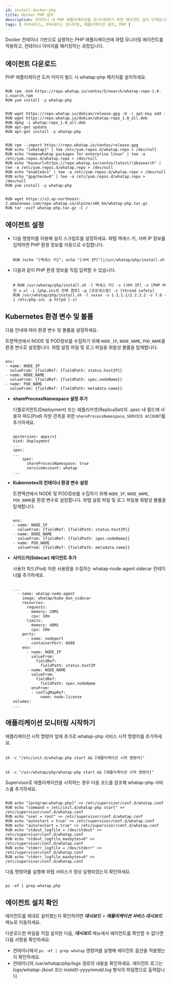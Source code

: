 ```yaml
---
id: install-docker-php
title: Docker PHP 설치
description: 컨테이너 내 PHP 애플리케이션을 모니터링하기 위한 에이전트 설치 단계입니다.
tags: [ 쿠버네티스, 쿠버네티스 모니터링, 애플리케이션 설치, PHP ]
---
```



Docker 컨테이너 기반으로 실행하는 PHP 애플리케이션에 와탭 모니터링 에이전트를 적용하고, 컨테이너 이미지를 패키징하는 과정입니다.

## 에이전트 다운로드

PHP 애플리케이션 도커 이미지 빌드 시 whatap-php 패키지를 설치하세요.



<Tabs>
<TabItem value="rc" label="Redhat/CentOS" default>

```docker title='Redhat/CentOS'

RUN rpm -Uvh https://repo.whatap.io/centos/5/noarch/whatap-repo-1.0-1.noarch.rpm
RUN yum install -y whatap-php

```

</TabItem>

<TabItem value="du" label="Debian/Ubuntu" default>

```docker title='Debian/Ubuntu'

RUN wget https://repo.whatap.io/debian/release.gpg -O -| apt-key add -
RUN wget https://repo.whatap.io/debian/whatap-repo_1.0_all.deb
RUN dpkg -i whatap-repo_1.0_all.deb
RUN apt-get update
RUN apt-get install -y whatap-php

```

</TabItem>

<TabItem value="al" label="Amazon Linux" default>

```docker title='Amazon Linux'

RUN rpm --import https://repo.whatap.io/centos/release.gpg
RUN echo "[whatap]" | tee /etc/yum.repos.d/whatap.repo > /dev/null
RUN echo "name=whatap packages for enterprise linux" | tee -a /etc/yum.repos.d/whatap.repo > /dev/null
RUN echo "baseurl=https://repo.whatap.io/centos/latest/\$basearch" | tee -a /etc/yum.repos.d/whatap.repo > /dev/null
RUN echo "enabled=1" | tee -a /etc/yum.repos.d/whatap.repo > /dev/null
RUN echo "gpgcheck=0" | tee -a /etc/yum.repos.d/whatap.repo > /dev/null
RUN yum install -y whatap-php

```

</TabItem>

<TabItem value="apl" label="Alpine Linux" default>

```docker title='Alpine Linux'

RUN wget https://s3.ap-northeast-2.amazonaws.com/repo.whatap.io/alpine/x86_64/whatap-php.tar.gz
RUN tar -xvzf whatap-php.tar.gz -C /

```

</TabItem>

</Tabs>

## 에이전트 설정

* 다음 명령어를 이용해 설치 스크립트를 설정하세요. 와탭 액세스 키, 서버 IP 정보를 입력하면 PHP 환경 정보를 자동으로 수집합니다.

  ```docker

  RUN (echo "[액세스 키]"; echo "[서버 IP]")|/usr/whatap/php/install.sh

  ```

* 다음과 같이 PHP 환경 정보를 직접 입력할 수 있습니다. 

  ```docker

  # RUN /usr/whatap/php/install.sh -l 액세스 키] -s [서버 IP] -v [PHP 버전 x.x] -i [php.ini의 전체 경로] -p [프로세스명] -z [thread safety]
  RUN /usr/whatap/php/install.sh -l xxxxx -s 1.1.1.1/2.2.2.2 -v 7.0 -i /etc/php.ini -p httpd [-z]

  ```

## Kubernetes 환경 변수 및 볼륨

다음 안내에 따라 환경 변수 및 볼륨을 설정하세요.

<Tabs>
<TabItem value="basic" label="기본" default>

트랜잭션에서 NODE 및 POD정보를 수집하기 위해 `NODE_IP`, `NODE_NAME`, `POD_NAME`을 환경 변수로 설정합니다. 와탭 설정 파일 및 로그 파일용 휘발성 볼륨을 탑재합니다.

```docker

env:
- name: NODE_IP
  valueFrom: {fieldRef: {fieldPath: status.hostIP}}
- name: NODE_NAME
  valueFrom: {fieldRef: {fieldPath: spec.nodeName}}
- name: POD_NAME
  valueFrom: {fieldRef: {fieldPath: metadata.name}}

```

</TabItem>

<TabItem value="eks" label="EKS Fargate" default>

* **shareProcessNamespace 설정 추가**

  디플로이먼트(Deployment) 또는 레플리카셋(ReplicaSet)의 *.spec* 내 필드에 사용자 파드(Pod) 자원 관측을 위한 `shareProcessNamespace`, `SERVICE ACCOUNT`를 추가하세요.


  ```docker

  apiVersion: apps/v1
  kind: Deployment
  ...
  spec:
  ...
      spec:
        shareProcessNamespace: true
        serviceAccount: whatap
  ...

  ```

* **Kubernetes의 컨테이너 환경 변수 설정**

  트랜잭션에서 NODE 및 POD정보를 수집하기 위해 `NODE_IP`, `NODE_NAME`, `POD_NAME`을 환경 변수로 설정합니다. 와탭 설정 파일 및 로그 파일용 휘발성 볼륨을 탑재합니다.

  ```docker 

  env:
  - name: NODE_IP
    valueFrom: {fieldRef: {fieldPath: status.hostIP}}
  - name: NODE_NAME
    valueFrom: {fieldRef: {fieldPath: spec.nodeName}}
  - name: POD_NAME
    valueFrom: {fieldRef: {fieldPath: metadata.name}}

  ```


* **사이드카(Sidecar) 에이전트 추가**

  사용자 파드(Pod) 자원 사용량을 수집하는 whatap-node-agent sidecar 컨테이너를 추가하세요.

  ```docker

  ...
    - name: whatap-node-agent
      image: whatap/kube_mon_sidecar
      resources:
        requests:
          memory: 20Mi
          cpu: 10m
        limits:
          memory: 40Mi
          cpu: 20m
      ports:
        - name: nodeport
          containerPort: 6600
      env:
        - name: NODE_IP
          valueFrom:
            fieldRef:
              fieldPath: status.hostIP
        - name: NODE_NAME
          valueFrom:
            fieldRef:
              fieldPath: spec.nodeName
          envFrom:
          - configMapRef:
              name: node-license
  volumes:
  ...

  ```

</TabItem>

</Tabs>


## 애플리케이션 모니터링 시작하기

<Tabs>
<TabItem value="cm" label="Command" default>

애플리케이션 시작 명령어 앞에 추가로 whatap-php 서비스 시작 명령어를 추가하세요. 

```docker title='Redhat/CentOS, Debian/Ubuntu, Amazon Linux'

sh -c "/etc/init.d/whatap-php start && [애플리케이션 시작 명령어]"

```

```docker title='Alpine Linux'

sh -c "/usr/whatap/php/whatap-php start && [애플리케이션 시작 명령어]"

```

</TabItem>

<TabItem value="sup" label="Supervisor" default>

Supervisor로 애플리케이션을 시작하는 경우 다음 코드를 참조해 whatap-php 서비스를 추가하세요.

```docker

RUN echo "[program:whatap-php]" >> /etc/supervisor/conf.d/whatap.conf
RUN echo "command = /etc/init.d/whatap-php start" >> /etc/supervisor/conf.d/whatap.conf
RUN echo "user = root" >> /etc/supervisor/conf.d/whatap.conf
RUN echo "autostart = true" >> /etc/supervisor/conf.d/whatap.conf
RUN echo "autorestart = true" >> /etc/supervisor/conf.d/whatap.conf
RUN echo "stdout_logfile = /dev/stdout" >> /etc/supervisor/conf.d/whatap.conf
RUN echo "stdout_logfile_maxbytes=0" >> /etc/supervisor/conf.d/whatap.conf
RUN echo "stderr_logfile = /dev/stderr" >> /etc/supervisor/conf.d/whatap.conf
RUN echo "stderr_logfile_maxbytes=0" >> /etc/supervisor/conf.d/whatap.conf

```

</TabItem>

</Tabs>

다음 명령어를 실행해 와탭 서비스가 정상 실행되었는지 확인하세요. 

```docker

ps -ef | grep whatap_php

```

## 에이전트 설치 확인

에이전트를 제대로 설치했는지 확인하려면 ***대시보드*** > ***애플리케이션 서비스 대시보드*** 메뉴로 이동하세요.

다운로드한 파일을 직접 설치한 다음, ***대시보드*** 메뉴에서 에이전트를 확인할 수 없다면 다음 사항을 확인하세요.

* 컨테이너에서 `ps -ef | grep whatap` 명령어를 실행해 에이전트 옵션을 적용했는지 확인하세요.
* 컨테이너의 */usr/whatap/php/logs* 경로의 내용을 확인하세요. 에이전트 로그는 *logs/whatap-{boot 또는 install}-yyyymmdd.log* 형식의 파일명으로 출력됩니다.

